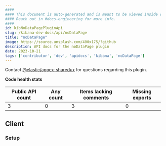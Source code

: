 ```yaml
---
####
#### This document is auto-generated and is meant to be viewed inside our experimental, new docs system.
#### Reach out in #docs-engineering for more info.
####
id: kibNoDataPagePluginApi
slug: /kibana-dev-docs/api/noDataPage
title: "noDataPage"
image: https://source.unsplash.com/400x175/?github
description: API docs for the noDataPage plugin
date: 2023-10-21
tags: ['contributor', 'dev', 'apidocs', 'kibana', 'noDataPage']
---
```




Contact [@elastic/appex-sharedux](https://github.com/orgs/elastic/teams/appex-sharedux) for questions regarding this plugin.

**Code health stats**

| Public API count  | Any count | Items lacking comments | Missing exports |
|-------------------|-----------|------------------------|-----------------|
| 3 | 0 | 3 | 0 |

## Client

### Setup
<DocDefinitionList data={[noDataPageObj.client.setup]}/>

